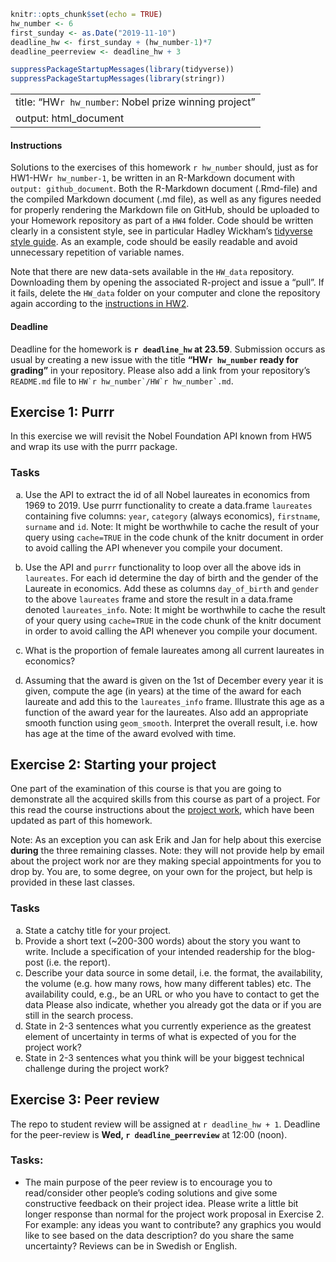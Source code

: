 ```r
knitr::opts_chunk$set(echo = TRUE)
hw_number <- 6
first_sunday <- as.Date("2019-11-10") 
deadline_hw <- first_sunday + (hw_number-1)*7 
deadline_peerreview <- deadline_hw + 3

suppressPackageStartupMessages(library(tidyverse))
suppressPackageStartupMessages(library(stringr))

```
---
title: "HW`r hw_number`: Nobel prize winning project"
output: html_document
---

#### Instructions

Solutions to the exercises of this homework `r hw_number` should, just as for HW1-HW`r hw_number-1`, be written in an R-Markdown document with `output: github_document`. Both the R-Markdown document (.Rmd-file) and the compiled Markdown document (.md file), as well as any figures needed for properly rendering the Markdown file on GitHub, should be uploaded to your Homework repository as part of a `HW4` folder. Code should be written clearly in a consistent style, see in particular Hadley Wickham’s [tidyverse style guide](https://style.tidyverse.org/). As an example, code should be easily readable and avoid unnecessary repetition of variable names.

Note that there are new data-sets available in the `HW_data` repository. Downloading them by opening the associated R-project and issue a “pull”. If it fails, delete the `HW_data` folder on your computer and clone the repository again according to the [instructions in HW2](HW2.html).

#### Deadline 

Deadline for the homework is **`r deadline_hw` at 23.59**. Submission occurs as usual by creating a new issue with the title **"HW`r hw_number` ready for grading"** in your repository. Please also add a link from your repository's `README.md` file to ``HW`r hw_number`/HW`r hw_number`.md``.

## Exercise 1: Purrr

In this exercise we will revisit the Nobel Foundation API known from HW5 and wrap its use with the purrr package.

### Tasks

a. Use the API to extract the id of all Nobel laureates in economics from 1969 to 2019. Use purrr functionality to create a data.frame `laureates` containing five columns: `year`, `category` (always economics), `firstname`, `surname` and `id`. Note: It might be worthwhile to cache the result of your query using `cache=TRUE` in the code chunk of the knitr document in order to avoid calling the API whenever you compile your document.

b. Use the API and `purrr` functionality to loop over all the above ids in `laureates`. For each id determine the day of birth and the gender of the Laureate in economics. Add these as columns `day_of_birth` and `gender` to the above `laureates` frame and store the result in a data.frame denoted `laureates_info`. Note: It might be worthwhile to cache the result of your query using `cache=TRUE` in the code chunk of the knitr document in order to avoid calling the API whenever you compile your document.

c. What is the proportion of female laureates among all current laureates in economics?

d. Assuming that the award is given on the 1st of December every year it is given, compute the age (in years) at the time of the award for each laureate and add this to the `laureates_info` frame. Illustrate this age as a function of the award year for the laureates. Also add an appropriate smooth function using `geom_smooth`. Interpret the overall result, i.e. how has age at the time of the award evolved with time.

## Exercise 2: Starting your project

One part of the examination of this course is that you are going to demonstrate all the acquired skills from this course as part of a project. For this read the course instructions about the [project work](../project.html), which have been updated as part of this homework. 

Note: As an exception you can ask Erik and Jan for help about this exercise **during** the three remaining classes. Note: they will not provide help by email about the project work nor are they making special appointments for you to drop by. You are, to some degree, on your own for the project, but help is provided in these last classes.  

### Tasks

a. State a catchy title for your project.
b. Provide a short text (~200-300 words) about the story you want to write. Include a specification of your intended readership for the blog-post (i.e. the report).
c. Describe your data source in some detail, i.e. the format, the availability, the volume (e.g. how many rows, how many different tables) etc. The availability could, e.g., be an URL or who you have to contact to get the data Please also indicate, whether you already got the data or if you are still in the search process.
d. State in 2-3 sentences what you currently experience as the greatest element of uncertainty in terms of what is expected of you for the project work?
e. State in 2-3 sentences what  you think will be your biggest technical challenge during the project work?

## Exercise 3: Peer review

The repo to student review will be assigned at `r deadline_hw + 1`. Deadline for the peer-review is **Wed, `r deadline_peerreview`** at 12:00 (noon). 

### Tasks:

- The main purpose of the peer review is to encourage you to read/consider other people's coding solutions and give some constructive feedback on their project idea. Please write a little bit longer response than normal for the project work proposal in Exercise 2. For example: any ideas you want to contribute? any graphics you would like to see based on the data description? do you share the same uncertainty? Reviews can be in Swedish or English.



